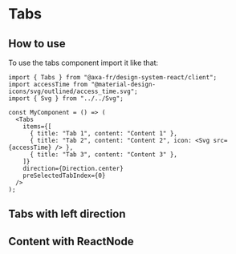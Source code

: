 
<Meta of={TabsStories} name="Tabs" />

# Tabs

## How to use

To use the tabs component import it like that:

```tsx title="test.js"
import { Tabs } from "@axa-fr/design-system-react/client";
import accessTime from "@material-design-icons/svg/outlined/access_time.svg";
import { Svg } from "../../Svg";

const MyComponent = () => (
  <Tabs
    items={[
      { title: "Tab 1", content: "Content 1" },
      { title: "Tab 2", content: "Content 2", icon: <Svg src={accessTime} /> },
      { title: "Tab 3", content: "Content 3" },
    ]}
    direction={Direction.center}
    preSelectedTabIndex={0}
  />
);
```

<Canvas of={TabsStories.TabsStory} />

<Controls story="Tabs" />

## Tabs with left direction

<Canvas of={TabsStories.TabsCenterDirectionStory} />

## Content with ReactNode

<Canvas of={TabsStories.TabsWithReactNodeStory} />
